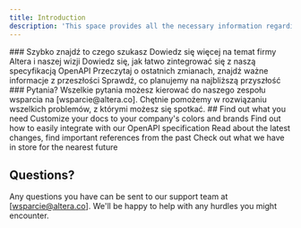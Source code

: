 ```yaml
---
title: Introduction
description: 'This space provides all the necessary information regarding the technical side of Altera. The whole page is divided into several sections, each of them focusing on a different aspect of the documentation.'
---
```

<Tabs>
    <Tab title='PL'>
    ### Szybko znajdź to czego szukasz
<CardGroup cols={2}> <Card title="Poznaj Altera" icon="pen-to-square" href="/about-us" > Dowiedz się więcej na temat firmy Altera i naszej wizji </Card> <Card title="Przeglądaj definicje API" icon="code" href="/openapi" > Dowiedz się, jak łatwo zintegrować się z naszą specyfikacją OpenAPI </Card> <Card title="Najnowsze zmiany" icon="screwdriver-wrench" href="/changelog" > Przeczytaj o ostatnich zmianach, znajdź ważne informacje z przeszłości </Card> <Card title="Poznaj nasze plany" icon="stars" href="/roadmap" > Sprawdź, co planujemy na najbliższą przyszłość </Card> </CardGroup>
### Pytania?
Wszelkie pytania możesz kierować do naszego zespołu wsparcia na [wsparcie@altera.co]. Chętnie pomożemy w rozwiązaniu wszelkich problemów, z którymi możesz się spotkać.
    </Tab>
    <Tab title='EN'>
        ## Find out what you need
<CardGroup cols={2}>
  <Card
    title="Learn about our projects"
    icon="pen-to-square"
    href="/about-us"
  >
    Customize your docs to your company's colors and brands
  </Card>
  <Card
    title="Browse API definitions"
    icon="code"
    href="/openapi"
  >
    Find out how to easily integrate with our OpenAPI specification
  </Card>
  <Card
    title="Find latest changes"
    icon="screwdriver-wrench"
    href="/changelog"
  >
    Read about the latest changes, find important references from the past
  </Card>
  <Card
    title="See our plans"
    icon="stars"
    href="/roadmap"
  >
    Check out what we have in store for the nearest future
  </Card>
</CardGroup>

## Questions?

Any questions you have can be sent to our support team at [wsparcie@altera.co]. We'll be happy to help with any hurdles you might encounter.
    </Tab>
</Tabs>
